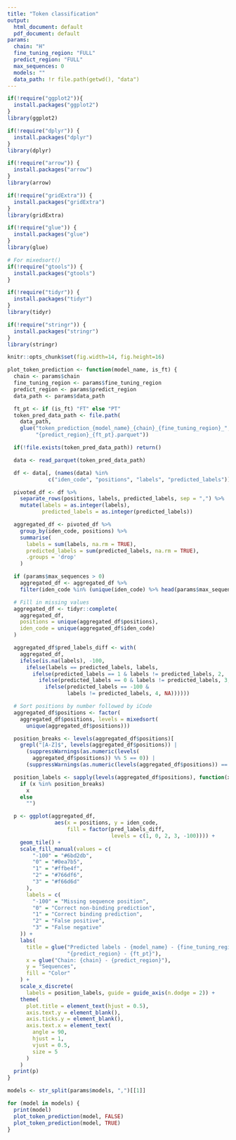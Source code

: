 ```yaml
---
title: "Token classification"
output:
  html_document: default
  pdf_document: default
params:
  chain: "H"
  fine_tuning_region: "FULL"
  predict_region: "FULL"
  max_sequences: 0
  models: ""
  data_path: !r file.path(getwd(), "data")
---
```

```r
if(!require("ggplot2")){
  install.packages("ggplot2")
}
library(ggplot2)

if(!require("dplyr")) {
  install.packages("dplyr")
}
library(dplyr)

if(!require("arrow")) {
  install.packages("arrow")
}
library(arrow)

if(!require("gridExtra")) {
  install.packages("gridExtra")
}
library(gridExtra)

if(!require("glue")) {
  install.packages("glue")
}
library(glue)

# For mixedsort()
if(!require("gtools")) {
  install.packages("gtools")
}

if(!require("tidyr")) {
  install.packages("tidyr")
}
library(tidyr)

if(!require("stringr")) {
  install.packages("stringr")
}
library(stringr)

knitr::opts_chunk$set(fig.width=14, fig.height=16)
```

```r
plot_token_prediction <- function(model_name, is_ft) {
  chain <- params$chain
  fine_tuning_region <- params$fine_tuning_region
  predict_region <- params$predict_region
  data_path <- params$data_path

  ft_pt <- if (is_ft) "FT" else "PT"
  token_pred_data_path <- file.path(
    data_path,
    glue("token_prediction_{model_name}_{chain}_{fine_tuning_region}_",
         "{predict_region}_{ft_pt}.parquet"))

  if(!file.exists(token_pred_data_path)) return()

  data <- read_parquet(token_pred_data_path)

  df <- data[, (names(data) %in%
             c("iden_code", "positions", "labels", "predicted_labels"))]

  pivoted_df <- df %>%
    separate_rows(positions, labels, predicted_labels, sep = ",") %>%
    mutate(labels = as.integer(labels),
           predicted_labels = as.integer(predicted_labels))

  aggregated_df <- pivoted_df %>%
    group_by(iden_code, positions) %>%
    summarise(
      labels = sum(labels, na.rm = TRUE),
      predicted_labels = sum(predicted_labels, na.rm = TRUE),
      .groups = 'drop'
    )

  if (params$max_sequences > 0)
    aggregated_df <- aggregated_df %>%
    filter(iden_code %in% (unique(iden_code) %>% head(params$max_sequences)))

  # Fill in missing values
  aggregated_df <- tidyr::complete(
    aggregated_df,
    positions = unique(aggregated_df$positions),
    iden_code = unique(aggregated_df$iden_code)
  )

  aggregated_df$pred_labels_diff <- with(
    aggregated_df,
    ifelse(is.na(labels), -100,
      ifelse(labels == predicted_labels, labels,
        ifelse(predicted_labels == 1 & labels != predicted_labels, 2,
          ifelse(predicted_labels == 0 & labels != predicted_labels, 3,
            ifelse(predicted_labels == -100 &
                   labels != predicted_labels, 4, NA))))))

  # Sort positions by number followed by iCode
  aggregated_df$positions <- factor(
    aggregated_df$positions, levels = mixedsort(
      unique(aggregated_df$positions)))

  position_breaks <- levels(aggregated_df$positions)[
    grepl("[A-Z]$", levels(aggregated_df$positions)) |
      (suppressWarnings(as.numeric(levels(
        aggregated_df$positions)) %% 5 == 0)) |
      (suppressWarnings(as.numeric(levels(aggregated_df$positions)) == 1))]

  position_labels <- sapply(levels(aggregated_df$positions), function(x)
    if (x %in% position_breaks)
      x
    else
      "")

  p <- ggplot(aggregated_df,
               aes(x = positions, y = iden_code,
                   fill = factor(pred_labels_diff,
                                 levels = c(1, 0, 2, 3, -100)))) +
    geom_tile() +
    scale_fill_manual(values = c(
        "-100" = "#6bd2db",
        "0" = "#0ea7b5",
        "1" = "#ffbe4f",
        "2" = "#766df6",
        "3" = "#f66d6d"
      ),
      labels = c(
        "-100" = "Missing sequence position",
        "0" = "Correct non-binding prediction",
        "1" = "Correct binding prediction",
        "2" = "False positive",
        "3" = "False negative"
    )) +
    labs(
      title = glue("Predicted labels - {model_name} - {fine_tuning_region} - ",
                   "{predict_region} - {ft_pt}"),
      x = glue("Chain: {chain} - {predict_region}"),
      y = "Sequences",
      fill = "Color"
    ) +
    scale_x_discrete(
      labels = position_labels, guide = guide_axis(n.dodge = 2)) +
    theme(
      plot.title = element_text(hjust = 0.5),
      axis.text.y = element_blank(),
      axis.ticks.y = element_blank(),
      axis.text.x = element_text(
        angle = 90,
        hjust = 1,
        vjust = 0.5,
        size = 5
      )
    )
  print(p)
}
```

```r
models <- str_split(params$models, ",")[[1]]

for (model in models) {
  print(model)
  plot_token_prediction(model, FALSE)
  plot_token_prediction(model, TRUE)
}
```
